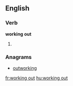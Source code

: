 ==English==

===Verb===
'''working out'''

# {{present participle of|work out}}

===Anagrams===
* [[outworking#English|outworking]]

[[fr:working out]]
[[hu:working out]]